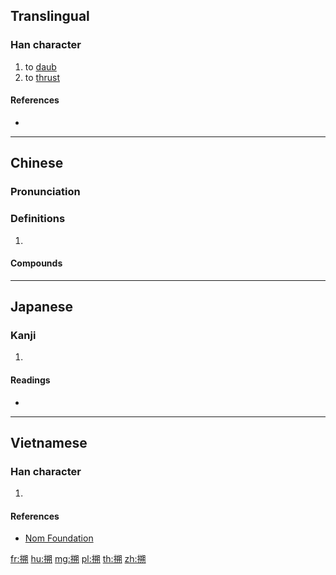 ==Translingual==

===Han character===
{{Han char|rn=64|rad=手|as=10|sn=13|four=57020|canj=QTUB|ids=⿰扌朔}}

# to [[daub]]
# to [[thrust]]

====References====
* {{Han ref|kx=0447.120|dkj=12491|dj=0798.050|hdz=31936.070|uh=6420|ud=25632|bh=DD7D|bd=56701}}

----

==Chinese==
{{zh-forms}}

===Pronunciation===
{{zh-pron
|m=shuò
|c=sok3
|cat=
}}

===Definitions===
{{zh-hanzi}}

# {{rfdef|zh}}

====Compounds====
{{zh-der|搠筆巡街|擺搠|敦搠|搠換|搠包兒|指指搠搠|搠渰|點點搠搠}}

----

==Japanese==

===Kanji===
{{ja-kanji|grade=|rs=手10}}

# {{defn|lang=ja|sort=手10}}

====Readings====
* {{ja-readings|on=[[さく]] (saku)|kun=[[ぬる]] (nuru)}}

----

==Vietnamese==

===Han character===
{{vi-hantu|rs=手10|sóc}}

# {{defn|lang=vi|sort=手10}}

====References====
* [http://nomfoundation.org/common/nom_details.php?codepoint=6420 Nom Foundation]

[[fr:搠]]
[[hu:搠]]
[[mg:搠]]
[[pl:搠]]
[[th:搠]]
[[zh:搠]]